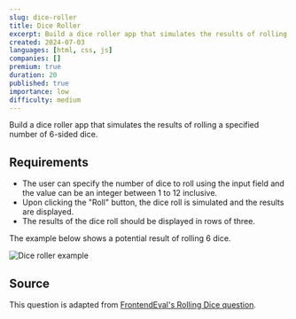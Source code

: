 ```yaml
---
slug: dice-roller
title: Dice Roller
excerpt: Build a dice roller app that simulates the results of rolling 6-sided dice
created: 2024-07-03
languages: [html, css, js]
companies: []
premium: true
duration: 20
published: true
importance: low
difficulty: medium
---
```


Build a dice roller app that simulates the results of rolling a specified number of 6-sided dice.

## Requirements

- The user can specify the number of dice to roll using the input field and the value can be an integer between 1 to 12 inclusive.
- Upon clicking the "Roll" button, the dice roll is simulated and the results are displayed.
- The results of the dice roll should be displayed in rows of three.

The example below shows a potential result of rolling 6 dice.

![Dice roller example](/img/questions/dice-roller/dice-roller-example.png)

## Source

This question is adapted from [FrontendEval's Rolling Dice question](https://frontendeval.com/questions/rolling-dice).
